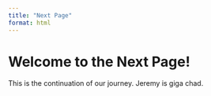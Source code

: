 ```yaml
---
title: "Next Page"
format: html
---
```


# Welcome to the Next Page!

This is the continuation of our journey. Jeremy is giga chad.
